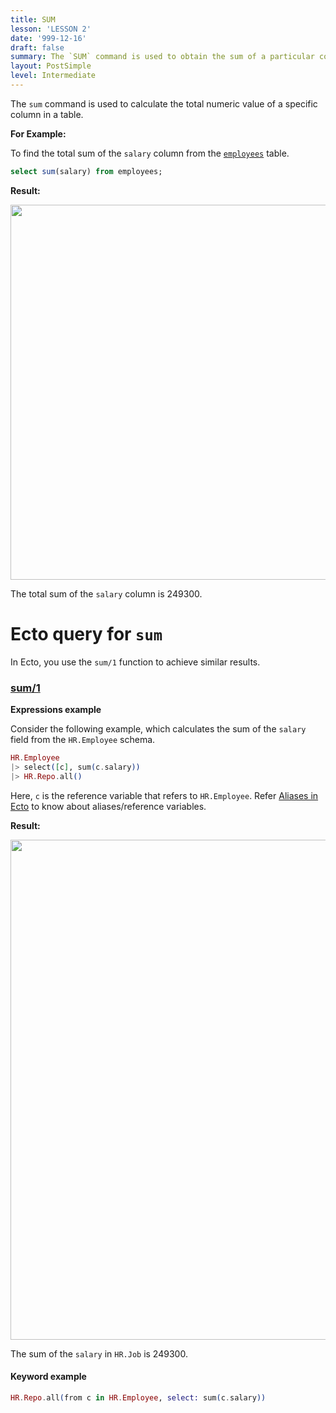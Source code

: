 ```yaml
---
title: SUM
lesson: 'LESSON 2'
date: '999-12-16'
draft: false
summary: The `SUM` command is used to obtain the sum of a particular column in a table. It provides the total numeric value of the specified column and operates exclusively on numerical values.
layout: PostSimple
level: Intermediate
---
```


The `sum` command is used to calculate the total numeric value of a specific column in a table.

**For Example:**

To find the total sum of the `salary` column from the <a href="/blog/Introduction">`employees`</a> table.


```SQL
select sum(salary) from employees;
```

**Result:**

<img src="/static/images/Pastedimage20231116144548.png" width="600" />

The total sum of the `salary` column is 249300.

# Ecto query for `sum`

In Ecto, you use the `sum/1` function to achieve similar results.

### [sum/1](https://hexdocs.pm/ecto/Ecto.Query.API.html#sum/1)


**Expressions example**

Consider the following example, which calculates the sum of the `salary` field from the `HR.Employee` schema.

```Elixir
HR.Employee
|> select([c], sum(c.salary))
|> HR.Repo.all()
```

Here, `c` is the reference variable that refers to `HR.Employee`. Refer <a href="/blog/Aliases in Ecto">Aliases in Ecto</a> to know about aliases/reference variables.

**Result:**

<img src="/static/images/Pastedimage20231116144804.png" width="800" />

The sum of the `salary` in `HR.Job` is 249300.

#### Keyword example

```Elixir
HR.Repo.all(from c in HR.Employee, select: sum(c.salary))
```